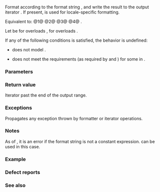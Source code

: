 {{cpp/title|format_to}}
{{cpp/utility/format/navbar}}

{{dcl begin}}
{{dcl header|format}}
{{dcl|num=1|since=c++20|1=
template&lt; class OutputIt, class... Args &gt;
OutputIt format_to( OutputIt out,
                    std::format_string&lt;Args...&gt; fmt, Args&amp;&amp;... args );
}}
{{dcl|num=2|since=c++20|1=
template&lt; class OutputIt, class... Args &gt;
OutputIt format_to( OutputIt out,
                    std::wformat_string&lt;Args...&gt; fmt, Args&amp;&amp;... args );
}}
{{dcl|num=3|since=c++20|1=
template&lt; class OutputIt, class... Args &gt;
OutputIt format_to( OutputIt out, const std::locale&amp; loc,
                    std::format_string&lt;Args...&gt; fmt, Args&amp;&amp;... args );
}}
{{dcl|num=4|since=c++20|1=
template&lt; class OutputIt, class... Args &gt;
OutputIt format_to( OutputIt out, const std::locale&amp; loc,
                    std::wformat_string&lt;Args...&gt; fmt, Args&amp;&amp;... args );
}}
{{dcl end}}

Format {{c|args}} according to the format string {{c|fmt}}, and write the result to the output iterator {{c|out}}. If present, {{c|loc}} is used for locale-specific formatting.

Equivalent to:
@1@ {{c|return std::vformat_to(std::move(out), fmt.str, std::make_format_args(args...));}}
@2@ {{c|return std::vformat_to(std::move(out), fmt.str, std::make_wformat_args(args...));}}
@3@ {{c|return std::vformat_to(std::move(out), loc, fmt.str, std::make_format_args(args...));}}
@4@ {{c|return std::vformat_to(std::move(out), loc, fmt.str, std::make_wformat_args(args...));}}.


Let {{tt|CharT}} be {{c/core|char}} for overloads {{v|1,3}}, {{c/core|wchar_t}} for overloads {{v|2,4}}.

{{cpp/enable if|plural=yes|{{tt|OutputIt}} satisfies the concept {{c/core|std::output_iterator&lt;const CharT&amp;&gt;}}.}}

If any of the following conditions is satisfied, the behavior is undefined:
* {{tt|OutputIt}} does not model {{c/core|std::output_iterator&lt;const CharT&amp;&gt;}}.
* {{c/core|std::formatter&lt;Ti, CharT&gt;}} does not meet the {{named req|BasicFormatter}} requirements (as required by {{lc|std::make_format_args}} and {{lc|std::make_wformat_args}}) for some {{tt|Ti}} in {{tt|Args}}.

===Parameters===
{{par begin}}
{{par|out|iterator to the output buffer}}
{{par|fmt|{{include|cpp/utility/format/format string|const}}}}
{{par|args...|arguments to be formatted}}
{{par|loc|{{lc|std::locale}} used for locale-specific formatting}}
{{par end}}

===Return value===
Iterator past the end of the output range.

===Exceptions===
Propagates any exception thrown by formatter or iterator operations.

===Notes===
As of {{wg21|P2216R3}}, it is an error if the format string is not a constant expression. {{lc|std::vformat_to}} {{rev inl|since=c++26|or {{lc|std::runtime_format}}}} can be used in this case.

===Example===
{{example
|code=
#include &lt;format&gt;
#include &lt;iostream&gt;
#include &lt;iterator&gt;
#include &lt;string&gt;

int main()
{
    std::string buffer;
    
    std::format_to
    (
        std::back_inserter(buffer), // &lt; OutputIt
        "Hello, C++{}!\n",          // &lt; fmt
        "20"                        // &lt; arg
    );
    std::cout &lt;&lt; buffer;
    buffer.clear();
    
    std::format_to
    (
        std::back_inserter(buffer), // &lt; OutputIt
        "Hello, {0}::{1}!{2}",      // &lt; fmt
        "std",                      // &lt; arg {0}
        "format_to()",              // &lt; arg {1}
        "\n",                       // &lt; arg {2}
        "extra param(s)..."         // &lt; unused
    );
    std::cout &lt;&lt; buffer &lt;&lt; std::flush;
    
    std::wstring wbuffer;
    std::format_to
    (
        std::back_inserter(wbuffer),// &lt; OutputIt
        L"Hello, {2}::{1}!{0}",     // &lt; fmt
        L"\n",                      // &lt; arg {0}
        L"format_to()",             // &lt; arg {1}
        L"std",                     // &lt; arg {2}
        L"...is not..."             // &lt; unused
        L"...an error!"             // &lt; unused
    );
    std::wcout &lt;&lt; wbuffer;
}
|output=
Hello, C++20!
Hello, std::format_to()!
Hello, std::format_to()!
}}

===Defect reports===
{{dr list begin}}
{{dr list item|wg=lwg|dr=3539|std=C++20|before={{c|out}} could not be a move-only iterator|after=it can be}}
{{dr list item|paper=P2216R3|std=C++20|before=throws {{lc|std::format_error}} for invalid format string|after=results in compile-time error instead}}
{{dr list item|paper=P2418R2|std=C++20|before=objects that are neither const-usable nor copyable&lt;br&gt;(such as generator-like objects) are not formattable|after=allow formatting these objects}}
{{dr_p2508}}
{{dr list end}}

===See also===
{{dsc begin}}
{{dsc inc|cpp/utility/format/dsc format}}
{{dsc inc|cpp/utility/format/dsc format_to_n}}
{{dsc end}}

{{langlinks|es|ja|ru|zh}}